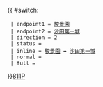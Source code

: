 {{ #switch: {{{format|}}}
  | endpoint1 = [[駿景園]]
  | endpoint2 = [[沙田第一城]]
  | direction = 2
  | status = {{HK Bus Status|P}}
  | inline = [[駿景園]] ↔ [[沙田第一城]]
  | normal =
  | full =
}}<noinclude>[[category:新界專線小巴路線模板|811P]]</noinclude>